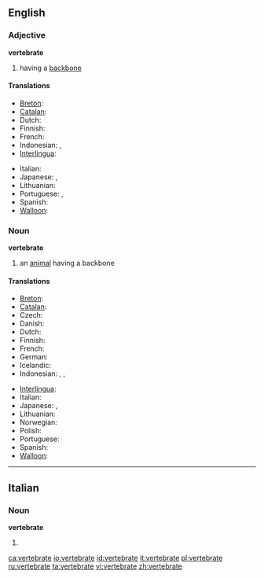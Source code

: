 ==English==

===Adjective===
'''vertebrate'''

# having a [[backbone]]

====Translations====
{{trans-top|having a backbone}}
* [[Breton]]: {{t|br|mellkeinek}}
* [[Catalan]]: {{t|ca|vertebrat}}
* Dutch: {{t|nl|gewerveld}}
* Finnish: {{t|fi|selkärankainen}}
* French: {{t|fr|vertébré}}
* Indonesian: {{t|id|bertulang belakang}}, {{t|id|vertebrata}}
* [[Interlingua]]: {{t|ia|vertebrate}}
{{trans-mid}}
* Italian: {{t|it|vertebrato}}
* Japanese: {{t|ja|脊椎|tr=sekitsui}}, {{t|ja|せきつい|tr=sekitsui}}
* Lithuanian: {{t|lt|stuburinis|m}}
* Portuguese: {{t|pt|vertebrado|m}}, {{t|pt|vertebrada|f}}
* Spanish: {{t|es|vertebrado}}
* [[Walloon]]: {{t|wa|cronzoxhî}}
{{trans-bottom}}

===Noun===
'''vertebrate'''

# an [[animal]] having a backbone

====Translations====
{{trans-top|an animal having a backbone}}
* [[Breton]]: {{t|br|mellkeineg|m}}
* [[Catalan]]: {{t|ca|vertebrat}}
* Czech: {{t|cs|obratlovec|m}}
* Danish: {{t|da|hvirveldyr|c}}
* Dutch: {{t|nl|gewervelde}}
* Finnish: {{t|fi|selkärankainen}}
* French: {{t|fr|vertébré|m}}
* German: {{t|de|Wirbeltier|n}}
* Icelandic: {{t|is|hryggleysingjar}}
* Indonesian: {{t|id|vertebrata}}, {{t|id|hewan vertebrata}}, {{t|id|hewan bertulang belakang}}
{{trans-mid}}
* [[Interlingua]]: {{t|ia|vertebrato}}
* Italian: {{t|it|vertebrato}}
* Japanese: {{t|ja|脊椎動物|tr=sekitsui-dōbutsu}}, {{t|ja|せきついどうぶつ|tr=sekitsui-dōbutsu}}
* Lithuanian: {{t|lt|stuburinis|m}}
* Norwegian: {{t|nn|virveldyr}}
* Polish: {{t|pl|kręgowiec|m}}
* Portuguese: {{t|pt|vertebrado|m}}
* Spanish: {{t|es|vertebrado}}
* [[Walloon]]: {{t|wa|cronzoxhî}}
{{trans-bottom}}

----

==Italian==

===Noun===
'''vertebrate''' {{f}}

# {{plural of|[[vertebrato]]|lang=Italian}}

[[ca:vertebrate]]
[[io:vertebrate]]
[[id:vertebrate]]
[[it:vertebrate]]
[[pl:vertebrate]]
[[ru:vertebrate]]
[[ta:vertebrate]]
[[vi:vertebrate]]
[[zh:vertebrate]]